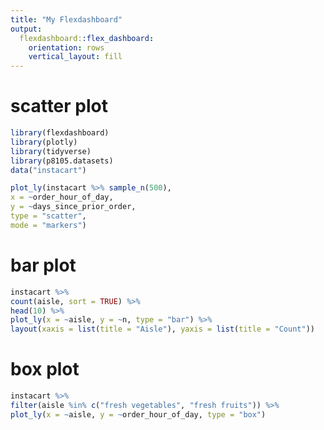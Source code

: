 ```yaml
---
title: "My Flexdashboard"
output: 
  flexdashboard::flex_dashboard:
    orientation: rows
    vertical_layout: fill
---
```


# scatter plot
```r
library(flexdashboard)
library(plotly)
library(tidyverse)
library(p8105.datasets)
data("instacart")
```


```r
plot_ly(instacart %>% sample_n(500),
x = ~order_hour_of_day,
y = ~days_since_prior_order,
type = "scatter",
mode = "markers")

```




# bar plot

```r
instacart %>%
count(aisle, sort = TRUE) %>%
head(10) %>%
plot_ly(x = ~aisle, y = ~n, type = "bar") %>%
layout(xaxis = list(title = "Aisle"), yaxis = list(title = "Count"))

```



# box plot

```r
instacart %>%
filter(aisle %in% c("fresh vegetables", "fresh fruits")) %>%
plot_ly(x = ~aisle, y = ~order_hour_of_day, type = "box")

```








